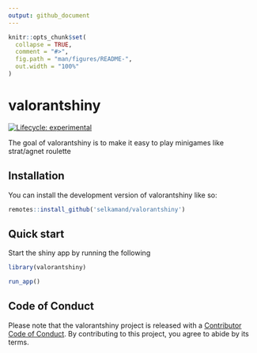 ```yaml
---
output: github_document
---
```


<!-- README.md is generated from README.Rmd. Please edit that file -->

```r
knitr::opts_chunk$set(
  collapse = TRUE,
  comment = "#>",
  fig.path = "man/figures/README-",
  out.width = "100%"
)
```

# valorantshiny

<!-- badges: start -->
[![Lifecycle: experimental](https://img.shields.io/badge/lifecycle-experimental-orange.svg)](https://lifecycle.r-lib.org/articles/stages.html#experimental)
<!-- badges: end -->

The goal of valorantshiny is to make it easy to play minigames like strat/agnet roulette

## Installation

You can install the development version of valorantshiny like so:

``` r
remotes::install_github('selkamand/valorantshiny')
```

## Quick start

Start the shiny app by running the following
```r
library(valorantshiny)

run_app()
```

## Code of Conduct

Please note that the valorantshiny project is released with a [Contributor Code of Conduct](https://contributor-covenant.org/version/2/1/CODE_OF_CONDUCT.html). By contributing to this project, you agree to abide by its terms.
